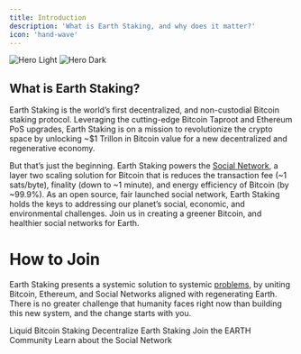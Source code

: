 ```yaml
---
title: Introduction
description: 'What is Earth Staking, and why does it matter?'
icon: 'hand-wave'
---
```


<img
  className="block dark:hidden"
  src="https://i.imgur.com/GNs39lB.png"
  alt="Hero Light"
/>
<img
  className="hidden dark:block"
  src="https://i.imgur.com/GNs39lB.png"
  alt="Hero Dark"
/>

## What is Earth Staking?
Earth Staking is the world’s first decentralized, and non-custodial Bitcoin staking protocol. Leveraging the cutting-edge Bitcoin Taproot and Ethereum PoS upgrades, Earth Staking is on a mission to revolutionize the crypto space by unlocking ~$1 Trillon in Bitcoin value for a new decentralized and regenerative economy.

But that’s just the beginning. Earth Staking powers the [Social Network](https://social.network), a layer two scaling solution for Bitcoin that is reduces the transaction fee (~1 sats/byte), finality (down to ~1 minute), and energy efficiency of Bitcoin (by ~99.9%).
As an open source, fair launched social network, Earth Staking holds the keys to addressing our planet’s social, economic, and environmental challenges. Join us in creating a greener Bitcoin, and healthier social networks for Earth.

# How to Join

Earth Staking presents a systemic solution to systemic [problems](/resources/mission), by uniting Bitcoin, Ethereum, and Social Networks aligned with regenerating Earth. There is no greater challenge that humanity faces right now than building this new system, and the change starts with you. 

<CardGroup cols={2}>
  <Card
    title="Stake Bitcoin"
    icon="bitcoin"
    href="/bitcoin-staking"
  >
    Liquid Bitcoin Staking
  </Card>
  <Card
    title="Run a Earth Node"
    icon="farm"
    href="/decentralization"
  >
    Decentralize Earth Staking
  </Card>
</CardGroup>
<CardGroup cols={2}>
  <Card
    title="Become an Ambassador"
    icon="earth-americas"
    href="/ecosystem"
  >
    Join the EARTH Community
  </Card>
  <Card
    title="Read the Whitepaper"
    icon="heart"
    href="https://social.network"
  >
    Learn about the Social Network
  </Card>
</CardGroup>